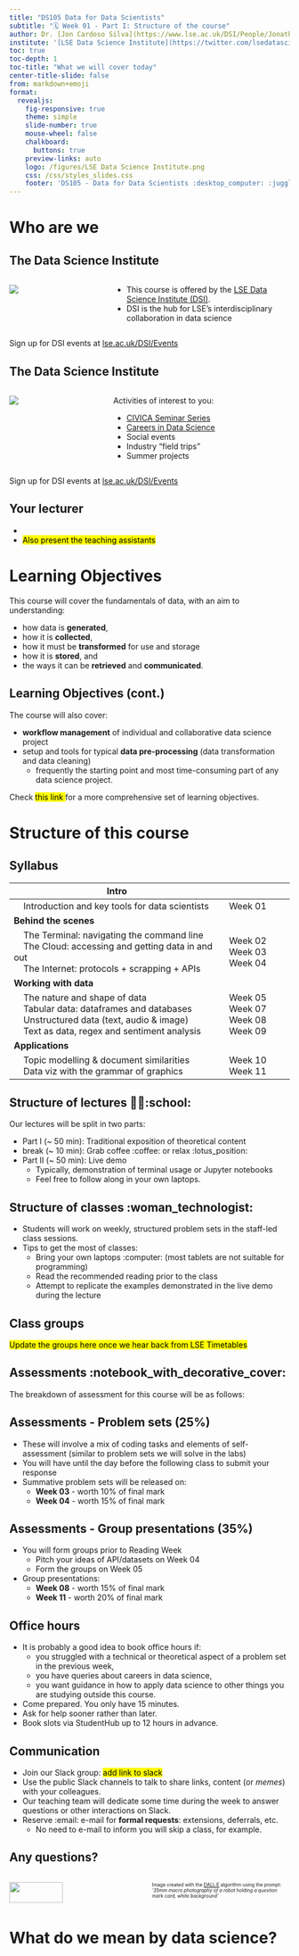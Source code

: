 ---
title: "DS105 Data for Data Scientists"
subtitle: "🗓️ Week 01 - Part I: Structure of the course"
author: Dr. [Jon Cardoso Silva](https://www.lse.ac.uk/DSI/People/Jonathan-Cardoso-Silva)
institute: '[LSE Data Science Institute](https://twitter.com/lsedatascience)'
toc: true
toc-depth: 1
toc-title: "What we will cover today"
center-title-slide: false
from: markdown+emoji
format:
  revealjs: 
    fig-responsive: true
    theme: simple
    slide-number: true
    mouse-wheel: false
    chalkboard: 
      buttons: true
    preview-links: auto
    logo: /figures/LSE Data Science Institute.png
    css: /css/styles_slides.css
    footer: 'DS105 - Data for Data Scientists :desktop_computer: :juggling_person:'
---

# Who are we

## The Data Science Institute

::: columns
::: {.column width="30%"}
![](/figures/LSE%20Data%20Science%20Institute.png)
:::

::: {.column .incremental .smaller width="60%"}
-   This course is offered by the [LSE Data Science Institute (DSI)](https://www.lse.ac.uk/dsi).
-   DSI is the hub for LSE's interdisciplinary collaboration in data science
:::
:::

::: footer
Sign up for DSI events at [lse.ac.uk/DSI/Events](https://www.lse.ac.uk/DSI/Events)
:::

## The Data Science Institute

::: columns
::: {.column width="30%"}
![](/figures/LSE%20Data%20Science%20Institute.png)
:::

::: {.column .incremental .smaller width="60%"}

Activities of interest to you:

- [CIVICA Seminar Series](https://www.lse.ac.uk/DSI/seminar-series)
- [Careers in Data Science](https://www.lse.ac.uk/DSI/Events/Careers-in-Data-Science)
- Social events
- Industry "field trips"
- Summer projects
:::
:::

::: footer
Sign up for DSI events at [lse.ac.uk/DSI/Events](https://www.lse.ac.uk/DSI/Events)
:::

## Your lecturer

-   <mark class="todo"> </mark>
-   <mark class="todo"> Also present the teaching assistants </mark>

<!-- ## Who are you {.scrollable} Check students degree programme--> 

# Learning Objectives

<!-- FROM CAPIS:
By the end of this course students will be able to:
- Understand the basic structure of data types and common data formats
- Show familiarity with international standards for common data types
- Manage a typical data acquisition, cleaning, structuring, and analysis workflow using practical examples
- Clean data, and diagnose common problems involved in data corruption and how to fix them
- Understand the concept and fundamentals of databases
- Link data is linked from different sources
- Manage a typical data acquisition, cleaning, structuring, and analysis workflow using practical examples and real database applications.
- Use the collaboration and version control system GitHub, based on the git version control system.
- Understand the fundamentals of “markup” languages, including Hypertext Markup Language (HTML), Extensible
- Markup Language (XML), and the Markdown format for formatting documents and web pages.
- Create and maintain simple websites using HTML and CSS
- Use APIs to send and retrieve data from Internet sources -->

This course will cover the fundamentals of data, with an aim to understanding:

::: incremental
- how data is **generated**, 
- how it is **collected**, 
- how it must be **transformed** for use and storage
- how it is **stored**, and 
- the ways it can be **retrieved** and **communicated**. 
:::


## Learning Objectives (cont.)

The course will also cover:

::: incremental
- **workflow management** of individual and collaborative data science project 
- setup and tools for typical **data pre-processing** (data transformation and data cleaning)
    - frequently the starting point and most time-consuming part of any data science project.
:::


::: aside
::: {.fragment .fade-in}
Check <mark class="todo"> this link </mark> for a more comprehensive set of learning objectives.
:::
:::


# Structure of this course

## Syllabus {.smaller}

| **Intro**                                                |                  |
|----------------------------------------------------------|------------------|
| &nbsp;&nbsp;&nbsp;&nbsp;Introduction and key tools for data scientists                | Week 01 |
| **Behind the scenes**                                  |                  |
| &nbsp;&nbsp;&nbsp;&nbsp;The Terminal: navigating the command line<br/> &nbsp;&nbsp;&nbsp;&nbsp;The Cloud: accessing and getting data in and out<br/> &nbsp;&nbsp;&nbsp;&nbsp;The Internet: protocols + scrapping + APIs| Week 02 <br/> Week 03 <br/> Week 04|
| **Working with data**                                |                  |
| &nbsp;&nbsp;&nbsp;&nbsp;The nature and shape of data<br/>&nbsp;&nbsp;&nbsp;&nbsp;Tabular data: dataframes and databases<br/>&nbsp;&nbsp;&nbsp;&nbsp;Unstructured data (text, audio & image)<br/>&nbsp;&nbsp;&nbsp;&nbsp;Text as data, regex and sentiment analysis| Week 05 <br/> Week 07 <br/> Week 08<br/> Week 09|
| **Applications**                                         |                  |
| &nbsp;&nbsp;&nbsp;&nbsp;Topic modelling & document similarities<br/>&nbsp;&nbsp;&nbsp;&nbsp;Data viz with the grammar of graphics| Week 10 <br/> Week 11 |

## Structure of lectures 👨🏻‍:school:

Our lectures will be split in two parts:

::: incremental
-   Part I (\~ 50 min): Traditional exposition of theoretical content
-   break (\~ 10 min): Grab coffee :coffee: or relax :lotus_position:
-   Part II (\~ 50 min): Live demo
    -   Typically, demonstration of terminal usage or Jupyter notebooks
    -   Feel free to follow along in your own laptops.
:::

## Structure of classes :woman_technologist:

::: incremental
-   Students will work on weekly, structured problem sets in the staff-led class sessions.
-   Tips to get the most of classes:
    -   Bring your own laptops :computer: (most tablets are not suitable for programming)
    -   Read the recommended reading prior to the class
    -   Attempt to replicate the examples demonstrated in the live demo during the lecture
:::

## Class groups

<mark class="todo"> Update the groups here once we hear back from LSE Timetables</mark>

## Assessments :notebook_with_decorative_cover:

The breakdown of assessment for this course will be as follows:

## Assessments - Problem sets (25%)

::: incremental
-   These will involve a mix of coding tasks and elements of self-assessment (similar to problem sets we will solve in the labs)
-   You will have until the day before the following class to submit your response
-   Summative problem sets will be released on: 
    - **Week 03** - worth 10% of final mark
    - **Week 04** - worth 15% of final mark
:::

## Assessments - Group presentations (35%)

::: incremental
-   You will form groups prior to Reading Week
    - Pitch your ideas of API/datasets on Week 04
    - Form the groups on Week 05
-   Group presentations: 
    - **Week 08** - worth 15% of final mark
    - **Week 11** - worth 20% of final mark
:::

## Office hours

::: incremental
-   It is probably a good idea to book office hours if:
    -   you struggled with a technical or theoretical aspect of a problem set in the previous week,
    -   you have queries about careers in data science,
    -   you want guidance in how to apply data science to other things you are studying outside this course.
-   Come prepared. You only have 15 minutes.
-   Ask for help sooner rather than later.
-   Book slots via StudentHub up to 12 hours in advance.
:::

## Communication

::: incremental
-   Join our Slack group: <mark class="todo"> add link to slack</mark>
-   Use the public Slack channels to talk to share links, content (or *memes*) with your colleagues.
-   Our teaching team will dedicate some time during the week to answer questions or other interactions on Slack.
-   Reserve :email: e-mail for **formal requests**: extensions, deferrals, etc.
    -   No need to e-mail to inform you will skip a class, for example.
:::

## Any questions?

::: columns
::: {.column width="70%"}
![](/figures/dalle_robot_holding_question_mark.png){.absolute height="80%"}
:::

::: {.column width="30%"}
:::

::: footer
[Image created with the [DALL·E](https://openai.com/blog/dall-e/) algorithm using the prompt: *'35mm macro photography of a robot holding a question mark card, white background'*]{style="font-size:0.6em;"}
:::
:::

# What do we mean by data science?

<!-- ## Data science is...

::: {.fragment .fade-in}
> *"\[...\] a field of study and practice that involves the **collection**, **storage**, and **processing** of data in order to derive important 💡 **insights** into a problem or a phenomenon.*
:::

::: {.fragment .fade-in}
> *Such data may be generated by **humans** (surveys, logs, etc.) or **machines** (weather data, road vision, etc.), and could be in **different formats** (text, audio, video, augmented or virtual reality, etc.)."*
:::

::: aside
[@shah_hands-introduction_2020, chapter 1] - _Emphasis and emojis are of my own making._
::: -->

<!-- ## How did we get here?

-   <mark class="todo"> The recent changes that have led to the development of data science, and how this looks like in the social sciences.</mark>

------------------------------------------------------------------------

## The mythical unicorn :unicorn:

![](/figures/unicorn.png){.absolute height="65%"}

::: aside
-   See [@davenport_beyond_2020] for an in-depth discussion about this.
-   <mark class="todo"> </mark> Re-do unicorn illustration
:::

------------------------------------------------------------------------

## The reality: we are all jugglers :juggling_person:

-   <mark class="todo"> Data Scientists do not need know **everything**, only a **bit** of everything</mark> :juggling_person:

# How is that different to what I have learned in my previous stats courses?

## Data Science and Social Science

::: notes
Content borrowed from [ME314 Day 1](https://github.com/lse-me314/lectures)
:::

::: incremental
-   Social science: The goal is typically **explanation**
-   Data science: The goal is frequently **prediction**, or data exploration
-   Many of the same methods are used for both objectives
:::

::: aside
<mark class="todo"> Illustrate </mark>
:::

## Practical examples

::: aside
<mark class="todo"> Give a pratical example of how one would approach the same dataset differently under these two modelling views. </mark>
:::

## What do I need to know (Statistics)

Basic concepts of Statistics you might want to recap [^1]:

[^1]: A good reference is [@warne_statistics_2018, chapters 1-3,5,6,11-12]

::: incremental
-   Expected value, mean, median, variance, standard deviation
-   Probabilities and simple probability distributions
-   Types of data
    -   discrete vs continuous
    -   categorical vs numerical vs ordinal
:::

## What do I need to know (`R`)

Basic concepts of programming in `R` to recap:

::: incremental
-   data structures (vectors, matrices, data frames)
-   how to manipulate data (filter, subset, select)
-   read/write data files (for example: CSV, JSON, TXT)
-   *(optional but encouraged)* some knowledge [`tidyverse`](https://www.tidyverse.org/)* can give you a productive boost
:::


## What do I need to know (`R`)

Basic concepts of programming in `R` to recap [^2]:

[^2]: Check out *"R for Data Science"* [@wickham_r_2016, chapters 1-21]. The online version is free.

-   data structures (vectors, matrices, data frames)
-   how to manipulate data (filter, subset, select)
-   read/write data files (for example: CSV, JSON, TXT)
-   *(optional but encouraged)* some knowledge [`tidyverse`](https://www.tidyverse.org/) can give you a productive boost [^3]

[^3]: *"Statistical inference via data science"* [@ismay_statistical_2020, chapters 4-6] is another great free resource

## What if I struggle with R?

➡️ Our first lab (Week 02) is a recap of some basic `R` commands, plus some ggplot2.

::: incremental
- If you are not confident with your `R` skills, I strongly encourage you invest in studying the basics in the next couple of weeks. 
- Contact [LSE Digital Skills Lab](https://info.lse.ac.uk/current-students/digital-skills-lab) to attend in-person workshops or self-paced online R courses.
:::

## Philosophy of this course

::: incremental
-   It is important to understand the ideas behind the various techniques, in order to know how and when to use them.
-   One has to understand the simpler methods first, in order to grasp the more sophisticated ones.
-   It is important to accurately assess the performance of a method, to know how well or how badly it is working (simpler methods often perform as well as fancier ones!).
:::

::: notes
Content borrowed from [ME314 Day 1](https://github.com/lse-me314/lectures)
:::

## Philosophy of this course (cont.)

::: incremental
-   This is an exciting research area, having important applications in science, industry and policy.
-   Machine learning is a fundamental ingredient in the training of a modern **data scientist**.
:::

::: notes
Content borrowed from [ME314 Day 1](https://github.com/lse-me314/lectures)
:::

# What's next

An overview of the core concepts involved of Machine Learning.

------------------------------------------------------------------------

## References

::: {#refs}
::: -->
